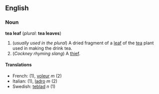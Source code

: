 ==English==
===Noun===
'''tea leaf''' (''plural'': '''tea leaves''')

#(''usually used in the plural'') A dried fragment of a [[leaf]] of the [[tea]] plant used in making the drink tea.
#(''Cockney rhyming slang'') A [[thief]].

==== Translations ====
*French: [[ ]] '' '' (1), [[voleur]] ''m'' (2)
*Italian: [[ ]] '' '' (1), [[ladro]] ''m'' (2)
*Swedish: [[teblad]] ''n'' (1)